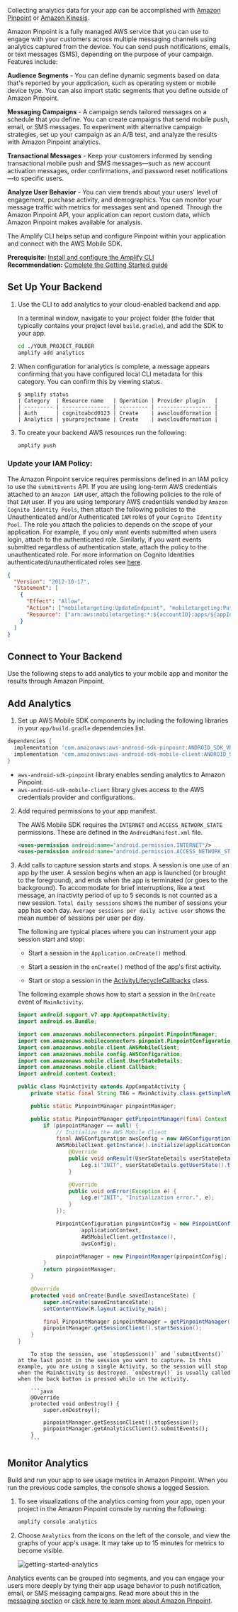 Collecting analytics data for your app can be accomplished with [Amazon Pinpoint](#using-amazon-pinpoint) or [Amazon Kinesis](#using-amazon-kinesis).

Amazon Pinpoint is a fully managed AWS service that you can use to engage with your customers across multiple messaging channels using analytics captured from the device. You can send push notifications, emails, or text messages (SMS), depending on the purpose of your campaign. Features include:

**Audience Segments** - You can define dynamic segments based on data that's reported by your application, such as operating system or mobile device type. You can also import static segments that you define outside of Amazon Pinpoint.

**Messaging Campaigns** - A campaign sends tailored messages on a schedule that you define. You can create campaigns that send mobile push, email, or SMS messages. To experiment with alternative campaign strategies, set up your campaign as an A/B test, and analyze the results with Amazon Pinpoint analytics.

**Transactional Messages** - Keep your customers informed by sending transactional mobile push and SMS messages—such as new account activation messages, order confirmations, and password reset notifications—to specific users.

**Analyze User Behavior** - You can view trends about your users' level of engagement, purchase activity, and demographics. You can monitor your message traffic with metrics for messages sent and opened. Through the Amazon Pinpoint API, your application can report custom data, which Amazon Pinpoint makes available for analysis.

The Amplify CLI helps setup and configure Pinpoint within your application and connect with the AWS Mobile SDK.

  **Prerequisite:**
[Install and configure the Amplify CLI](/cli/start/install) <br />
<b>Recommendation:</b> [Complete the Getting Started guide](/start)

## Set Up Your Backend

1. Use the CLI to add analytics to your cloud-enabled backend and app.

   In a terminal window, navigate to your project folder (the folder that typically contains your project level `build.gradle`), and add the SDK to your app.

   ```bash
   cd ./YOUR_PROJECT_FOLDER
   amplify add analytics
   ```

2. When configuration for analytics is complete, a message appears confirming that you have configured local CLI metadata for this category. You can confirm this by viewing status.

   ```console
   $ amplify status
   | Category  | Resource name   | Operation | Provider plugin   |
   | --------- | --------------- | --------- | ----------------- |
   | Auth      | cognitoabcd0123 | Create    | awscloudformation |
   | Analytics | yourprojectname | Create    | awscloudformation |
   ```

3. To create your backend AWS resources run the following:

   ```bash
   amplify push
   ```

### Update your IAM Policy:

The Amazon Pinpoint service requires permissions defined in an IAM policy to use the `submitEvents` API. If you are using long-term AWS credentials attached to an `Amazon IAM` user, attach the following policies to the role of that `IAM` user. If you are using temporary AWS credentials vended by `Amazon Cognito Identity Pools`, then attach the following policies to the Unauthenticated and/or Authenticated `IAM` roles of your `Cognito Identity Pool`. The role you attach the policies to depends on the scope of your application. For example, if you only want events submitted when users login, attach to the authenticated role. Similarly, if you want events submitted regardless of authentication state, attach the policy to the unauthenticated role. For more information on Cognito Identities authenticated/unauthenticated roles see [here](https://docs.aws.amazon.com/cognito/latest/developerguide/identity-pools.html).

```json
{
  "Version": "2012-10-17",
  "Statement": [
    {
      "Effect": "Allow",
      "Action": ["mobiletargeting:UpdateEndpoint", "mobiletargeting:PutEvents"],
      "Resource": ["arn:aws:mobiletargeting:*:${accountID}:apps/${appId}*"]
    }
  ]
}
```

## Connect to Your Backend

Use the following steps to add analytics to your mobile app and monitor the results through Amazon Pinpoint.

## Add Analytics

1. Set up AWS Mobile SDK components by including the following libraries in your `app/build.gradle` dependencies list.

```groovy
dependencies {
  implementation 'com.amazonaws:aws-android-sdk-pinpoint:ANDROID_SDK_VERSION'
  implementation 'com.amazonaws:aws-android-sdk-mobile-client:ANDROID_SDK_VERSION'
}
```

- `aws-android-sdk-pinpoint` library enables sending analytics to Amazon Pinpoint.
- `aws-android-sdk-mobile-client` library gives access to the AWS credentials provider and configurations.

2.  Add required permissions to your app manifest.

    The AWS Mobile SDK requires the `INTERNET` and `ACCESS_NETWORK_STATE` permissions. These are defined in the `AndroidManifest.xml` file.

    ```xml
    <uses-permission android:name="android.permission.INTERNET"/>
    <uses-permission android:name="android.permission.ACCESS_NETWORK_STATE"/>
    ```

3.  Add calls to capture session starts and stops. A session is one use of an app by the user. A session begins when an app is launched (or brought to the foreground), and ends when the app is terminated (or goes to the background). To accommodate for brief interruptions, like a text message, an inactivity period of up to 5 seconds is not counted as a new session. `Total daily sessions` shows the number of sessions your app has each day. `Average sessions per daily active user` shows the mean number of sessions per user per day.

    The following are typical places where you can instrument your app session start and stop:

    - Start a session in the `Application.onCreate()` method.

    - Start a session in the `onCreate()` method of the app's first activity.

    - Start or stop a session in the [ActivityLifecycleCallbacks](https://developer.android.com/reference/android/app/Application.ActivityLifecycleCallbacks) class.

    The following example shows how to start a session in the `OnCreate` event of `MainActivity`.

    ```java
    import android.support.v7.app.AppCompatActivity;
    import android.os.Bundle;

    import com.amazonaws.mobileconnectors.pinpoint.PinpointManager;
    import com.amazonaws.mobileconnectors.pinpoint.PinpointConfiguration;
    import com.amazonaws.mobile.client.AWSMobileClient;
    import com.amazonaws.mobile.config.AWSConfiguration;
    import com.amazonaws.mobile.client.UserStateDetails;
    import com.amazonaws.mobile.client.Callback;
    import android.content.Context;

    public class MainActivity extends AppCompatActivity {
        private static final String TAG = MainActivity.class.getSimpleName();

        public static PinpointManager pinpointManager;

        public static PinpointManager getPinpointManager(final Context applicationContext) {
            if (pinpointManager == null) {
                // Initialize the AWS Mobile Client
                final AWSConfiguration awsConfig = new AWSConfiguration(applicationContext);
                AWSMobileClient.getInstance().initialize(applicationContext, awsConfig, new Callback<UserStateDetails>() {
                    @Override
                    public void onResult(UserStateDetails userStateDetails) {
                        Log.i("INIT", userStateDetails.getUserState().toString());
                    }

                    @Override
                    public void onError(Exception e) {
                        Log.e("INIT", "Initialization error.", e);
                    }
                });

                PinpointConfiguration pinpointConfig = new PinpointConfiguration(
                        applicationContext,
                        AWSMobileClient.getInstance(),
                        awsConfig);

                pinpointManager = new PinpointManager(pinpointConfig);
            }
            return pinpointManager;
        }

        @Override
        protected void onCreate(Bundle savedInstanceState) {
            super.onCreate(savedInstanceState);
            setContentView(R.layout.activity_main);

            final PinpointManager pinpointManager = getPinpointManager(getApplicationContext());
            pinpointManager.getSessionClient().startSession();
        }
    }
    ```

        	To stop the session, use `stopSession()` and `submitEvents()` at the last point in the session you want to capture. In this example, you are using a single Activity, so the session will stop when the MainActivity is destroyed. `onDestroy()` is usually called when the back button is pressed while in the activity.

        	```java
        	@Override
        	protected void onDestroy() {
        	    super.onDestroy();

        	    pinpointManager.getSessionClient().stopSession();
        	    pinpointManager.getAnalyticsClient().submitEvents();
        	}
        	```

## Monitor Analytics

Build and run your app to see usage metrics in Amazon Pinpoint. When you run the previous code samples, the console shows a logged Session.

1. To see visualizations of the analytics coming from your app, open your project in the Amazon Pinpoint console by running the following:

   ```bash
   amplify console analytics
   ```

2. Choose `Analytics` from the icons on the left of the console, and view the graphs of your app's usage. It may take up to 15 minutes for metrics to become visible.

   ![getting-started-analytics](/images/getting-started-analytics.png)

Analytics events can be grouped into segments, and you can engage your users more deeply by tying their app usage behavior to push notification, email, or SMS messaging campaigns. Read more about this in the [messaging section](/sdk/push-notifications/messaging-campaign) or [click here to learn more about Amazon Pinpoint](http://docs.aws.amazon.com/pinpoint/latest/developerguide/welcome.html).
